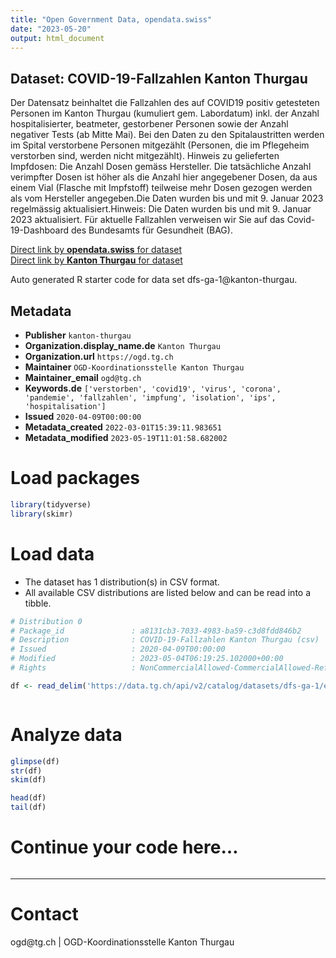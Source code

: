 ```yaml
---
title: "Open Government Data, opendata.swiss"
date: "2023-05-20"
output: html_document
---
```


## Dataset: COVID-19-Fallzahlen Kanton Thurgau

Der Datensatz beinhaltet die Fallzahlen des auf COVID19 positiv getesteten Personen im Kanton Thurgau (kumuliert gem. Labordatum) inkl. der Anzahl hospitalisierter, beatmeter, gestorbener Personen sowie der Anzahl negativer Tests (ab Mitte Mai). Bei den Daten zu den Spitalaustritten werden im Spital verstorbene Personen mitgezählt (Personen, die im Pflegeheim verstorben sind, werden nicht mitgezählt). Hinweis zu gelieferten Impfdosen: Die Anzahl Dosen gemäss Hersteller. Die tatsächliche Anzahl verimpfter Dosen ist höher als die Anzahl hier angegebener Dosen, da aus einem Vial (Flasche mit Impfstoff) teilweise mehr Dosen gezogen werden als vom Hersteller angegeben.Die Daten wurden bis und mit 9. Januar 2023 regelmässig aktualisiert.Hinweis: Die Daten wurden bis und mit 9. Januar 2023 aktualisiert. Für aktuelle Fallzahlen verweisen wir Sie auf das Covid-19-Dashboard des Bundesamts für Gesundheit (BAG). 

[Direct link by **opendata.swiss** for dataset](https://opendata.swiss/de/dataset/covid-19-fallzahlen-kanton-thurgau)<br>
[Direct link by **Kanton Thurgau** for dataset](https://data.tg.ch/explore/dataset/dfs-ga-1/)

Auto generated R starter code for data set dfs-ga-1@kanton-thurgau.

## Metadata

- **Publisher** `kanton-thurgau`
- **Organization.display_name.de** `Kanton Thurgau`
- **Organization.url** `https://ogd.tg.ch`
- **Maintainer** `OGD-Koordinationsstelle Kanton Thurgau`
- **Maintainer_email** `ogd@tg.ch`
- **Keywords.de** `['verstorben', 'covid19', 'virus', 'corona', 'pandemie', 'fallzahlen', 'impfung', 'isolation', 'ips', 'hospitalisation']`
- **Issued** `2020-04-09T00:00:00`
- **Metadata_created** `2022-03-01T15:39:11.983651`
- **Metadata_modified** `2023-05-19T11:01:58.682002`


# Load packages

```r

library(tidyverse)
library(skimr)

```

# Load data

-   The dataset has 1 distribution(s) in CSV format.
-   All available CSV distributions are listed below and can be read into a tibble.

```r

# Distribution 0
# Package_id               : a8131cb3-7033-4983-ba59-c3d8fdd846b2
# Description              : COVID-19-Fallzahlen Kanton Thurgau (csv)
# Issued                   : 2020-04-09T00:00:00
# Modified                 : 2023-05-04T06:19:25.102000+00:00
# Rights                   : NonCommercialAllowed-CommercialAllowed-ReferenceRequired

df <- read_delim('https://data.tg.ch/api/v2/catalog/datasets/dfs-ga-1/exports/csv')



```

# Analyze data

```r

glimpse(df)
str(df)
skim(df)

head(df)
tail(df)

```

# Continue your code here...

```r

```

------------------------------------------------------------------------

# Contact

ogd@tg.ch | OGD-Koordinationsstelle Kanton Thurgau
